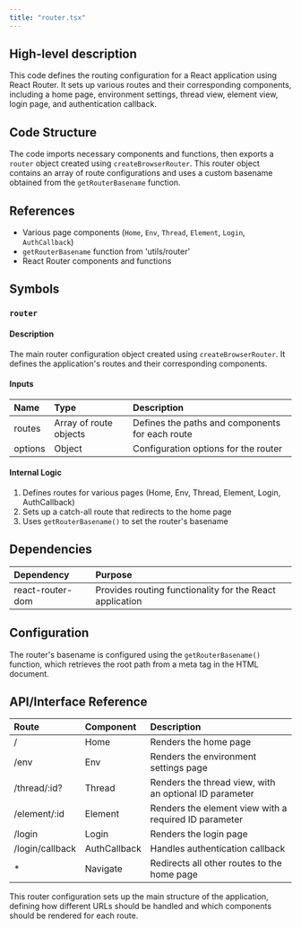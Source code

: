 ```yaml
---
title: "router.tsx"
---
```


## High-level description
This code defines the routing configuration for a React application using React Router. It sets up various routes and their corresponding components, including a home page, environment settings, thread view, element view, login page, and authentication callback.

## Code Structure
The code imports necessary components and functions, then exports a `router` object created using `createBrowserRouter`. This router object contains an array of route configurations and uses a custom basename obtained from the `getRouterBasename` function.

## References
- Various page components (`Home`, `Env`, `Thread`, `Element`, `Login`, `AuthCallback`)
- `getRouterBasename` function from 'utils/router'
- React Router components and functions

## Symbols

### `router`
#### Description
The main router configuration object created using `createBrowserRouter`. It defines the application's routes and their corresponding components.

#### Inputs
| Name | Type | Description |
|:-----|:-----|:------------|
| routes | Array of route objects | Defines the paths and components for each route |
| options | Object | Configuration options for the router |

#### Internal Logic
1. Defines routes for various pages (Home, Env, Thread, Element, Login, AuthCallback)
2. Sets up a catch-all route that redirects to the home page
3. Uses `getRouterBasename()` to set the router's basename

## Dependencies
| Dependency | Purpose |
|:-----------|:--------|
| react-router-dom | Provides routing functionality for the React application |

## Configuration
The router's basename is configured using the `getRouterBasename()` function, which retrieves the root path from a meta tag in the HTML document.

## API/Interface Reference
| Route | Component | Description |
|:------|:----------|:------------|
| / | Home | Renders the home page |
| /env | Env | Renders the environment settings page |
| /thread/:id? | Thread | Renders the thread view, with an optional ID parameter |
| /element/:id | Element | Renders the element view with a required ID parameter |
| /login | Login | Renders the login page |
| /login/callback | AuthCallback | Handles authentication callback |
| * | Navigate | Redirects all other routes to the home page |

This router configuration sets up the main structure of the application, defining how different URLs should be handled and which components should be rendered for each route.